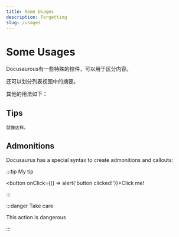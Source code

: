 ```yaml
---
title: Some Usages
description: Forgetting
slug: /usages
---
```


# Some Usages



Docusaurous有一些特殊的控件，可以用于区分内容。

还可以划分列表视图中的摘要。

<!--truncate-->

其他的用法如下：

## Tips
```text title="可以写text title"
就像这样。
```

## Admonitions

Docusaurus has a special syntax to create admonitions and callouts:

:::tip My tip

<button onClick={() => alert('button clicked!')}>Click me!</button>

:::

:::danger Take care

This action is dangerous

:::

